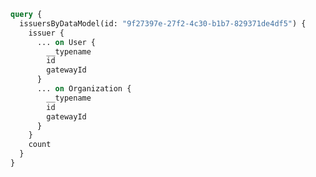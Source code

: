 ```graphql
query {
  issuersByDataModel(id: "9f27397e-27f2-4c30-b1b7-829371de4df5") {
    issuer {
      ... on User {
        __typename
        id
        gatewayId
      }
      ... on Organization {
        __typename
        id
        gatewayId
      }
    }
    count
  }
}
```
